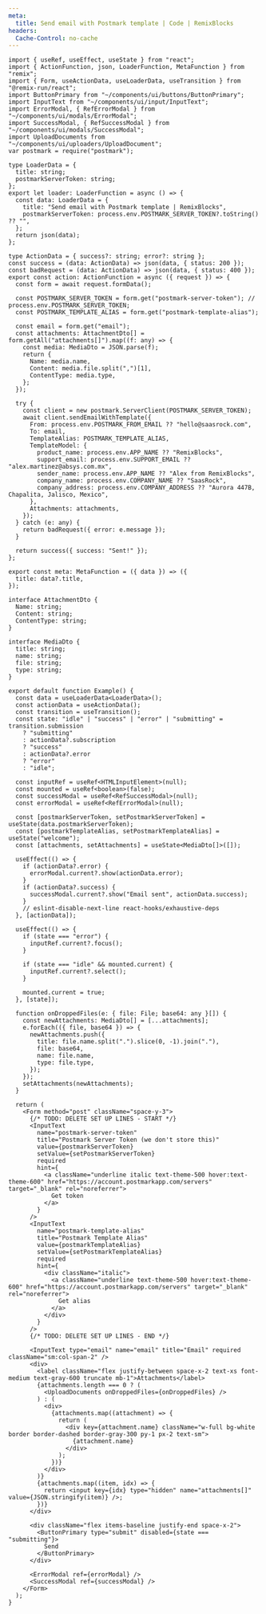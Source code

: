 ```yaml
---
meta:
  title: Send email with Postmark template | Code | RemixBlocks
headers:
  Cache-Control: no-cache
---
```


```tsx
import { useRef, useEffect, useState } from "react";
import { ActionFunction, json, LoaderFunction, MetaFunction } from "remix";
import { Form, useActionData, useLoaderData, useTransition } from "@remix-run/react";
import ButtonPrimary from "~/components/ui/buttons/ButtonPrimary";
import InputText from "~/components/ui/input/InputText";
import ErrorModal, { RefErrorModal } from "~/components/ui/modals/ErrorModal";
import SuccessModal, { RefSuccessModal } from "~/components/ui/modals/SuccessModal";
import UploadDocuments from "~/components/ui/uploaders/UploadDocument";
var postmark = require("postmark");

type LoaderData = {
  title: string;
  postmarkServerToken: string;
};
export let loader: LoaderFunction = async () => {
  const data: LoaderData = {
    title: "Send email with Postmark template | RemixBlocks",
    postmarkServerToken: process.env.POSTMARK_SERVER_TOKEN?.toString() ?? "",
  };
  return json(data);
};

type ActionData = { success?: string; error?: string };
const success = (data: ActionData) => json(data, { status: 200 });
const badRequest = (data: ActionData) => json(data, { status: 400 });
export const action: ActionFunction = async ({ request }) => {
  const form = await request.formData();

  const POSTMARK_SERVER_TOKEN = form.get("postmark-server-token"); // process.env.POSTMARK_SERVER_TOKEN;
  const POSTMARK_TEMPLATE_ALIAS = form.get("postmark-template-alias");

  const email = form.get("email");
  const attachments: AttachmentDto[] = form.getAll("attachments[]").map((f: any) => {
    const media: MediaDto = JSON.parse(f);
    return {
      Name: media.name,
      Content: media.file.split(",")[1],
      ContentType: media.type,
    };
  });

  try {
    const client = new postmark.ServerClient(POSTMARK_SERVER_TOKEN);
    await client.sendEmailWithTemplate({
      From: process.env.POSTMARK_FROM_EMAIL ?? "hello@saasrock.com",
      To: email,
      TemplateAlias: POSTMARK_TEMPLATE_ALIAS,
      TemplateModel: {
        product_name: process.env.APP_NAME ?? "RemixBlocks",
        support_email: process.env.SUPPORT_EMAIL ?? "alex.martinez@absys.com.mx",
        sender_name: process.env.APP_NAME ?? "Alex from RemixBlocks",
        company_name: process.env.COMPANY_NAME ?? "SaasRock",
        company_address: process.env.COMPANY_ADDRESS ?? "Aurora 447B, Chapalita, Jalisco, Mexico",
      },
      Attachments: attachments,
    });
  } catch (e: any) {
    return badRequest({ error: e.message });
  }

  return success({ success: "Sent!" });
};

export const meta: MetaFunction = ({ data }) => ({
  title: data?.title,
});

interface AttachmentDto {
  Name: string;
  Content: string;
  ContentType: string;
}

interface MediaDto {
  title: string;
  name: string;
  file: string;
  type: string;
}

export default function Example() {
  const data = useLoaderData<LoaderData>();
  const actionData = useActionData();
  const transition = useTransition();
  const state: "idle" | "success" | "error" | "submitting" = transition.submission
    ? "submitting"
    : actionData?.subscription
    ? "success"
    : actionData?.error
    ? "error"
    : "idle";

  const inputRef = useRef<HTMLInputElement>(null);
  const mounted = useRef<boolean>(false);
  const successModal = useRef<RefSuccessModal>(null);
  const errorModal = useRef<RefErrorModal>(null);

  const [postmarkServerToken, setPostmarkServerToken] = useState(data.postmarkServerToken);
  const [postmarkTemplateAlias, setPostmarkTemplateAlias] = useState("welcome");
  const [attachments, setAttachments] = useState<MediaDto[]>([]);

  useEffect(() => {
    if (actionData?.error) {
      errorModal.current?.show(actionData.error);
    }
    if (actionData?.success) {
      successModal.current?.show("Email sent", actionData.success);
    }
    // eslint-disable-next-line react-hooks/exhaustive-deps
  }, [actionData]);

  useEffect(() => {
    if (state === "error") {
      inputRef.current?.focus();
    }

    if (state === "idle" && mounted.current) {
      inputRef.current?.select();
    }

    mounted.current = true;
  }, [state]);

  function onDroppedFiles(e: { file: File; base64: any }[]) {
    const newAttachments: MediaDto[] = [...attachments];
    e.forEach(({ file, base64 }) => {
      newAttachments.push({
        title: file.name.split(".").slice(0, -1).join("."),
        file: base64,
        name: file.name,
        type: file.type,
      });
    });
    setAttachments(newAttachments);
  }

  return (
    <Form method="post" className="space-y-3">
      {/* TODO: DELETE SET UP LINES - START */}
      <InputText
        name="postmark-server-token"
        title="Postmark Server Token (we don't store this)"
        value={postmarkServerToken}
        setValue={setPostmarkServerToken}
        required
        hint={
          <a className="underline italic text-theme-500 hover:text-theme-600" href="https://account.postmarkapp.com/servers" target="_blank" rel="noreferrer">
            Get token
          </a>
        }
      />
      <InputText
        name="postmark-template-alias"
        title="Postmark Template Alias"
        value={postmarkTemplateAlias}
        setValue={setPostmarkTemplateAlias}
        required
        hint={
          <div className="italic">
            <a className="underline text-theme-500 hover:text-theme-600" href="https://account.postmarkapp.com/servers" target="_blank" rel="noreferrer">
              Get alias
            </a>
          </div>
        }
      />
      {/* TODO: DELETE SET UP LINES - END */}

      <InputText type="email" name="email" title="Email" required className="sm:col-span-2" />
      <div>
        <label className="flex justify-between space-x-2 text-xs font-medium text-gray-600 truncate mb-1">Attachments</label>
        {attachments.length === 0 ? (
          <UploadDocuments onDroppedFiles={onDroppedFiles} />
        ) : (
          <div>
            {attachments.map((attachment) => {
              return (
                <div key={attachment.name} className="w-full bg-white border border-dashed border-gray-300 py-1 px-2 text-sm">
                  {attachment.name}
                </div>
              );
            })}
          </div>
        )}
        {attachments.map((item, idx) => {
          return <input key={idx} type="hidden" name="attachments[]" value={JSON.stringify(item)} />;
        })}
      </div>

      <div className="flex items-baseline justify-end space-x-2">
        <ButtonPrimary type="submit" disabled={state === "submitting"}>
          Send
        </ButtonPrimary>
      </div>

      <ErrorModal ref={errorModal} />
      <SuccessModal ref={successModal} />
    </Form>
  );
}
```
